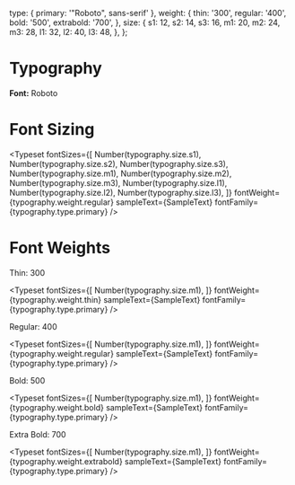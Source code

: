 
<Meta title="Typography" />

  type: {
    primary: '"Roboto", sans-serif'
  },
  weight: {
    thin: '300',
    regular: '400',
    bold: '500',
    extrabold: '700',
  },
  size: {
    s1: 12,
    s2: 14,
    s3: 16,
    m1: 20,
    m2: 24,
    m3: 28,
    l1: 32,
    l2: 40,
    l3: 48,
  },
};


# Typography

**Font:** Roboto

# Font Sizing

<Typeset
  fontSizes={[
    Number(typography.size.s1),
    Number(typography.size.s2),
    Number(typography.size.s3),
    Number(typography.size.m1),
    Number(typography.size.m2),
    Number(typography.size.m3),
    Number(typography.size.l1),
    Number(typography.size.l2),
    Number(typography.size.l3),
  ]}
  fontWeight={typography.weight.regular}
  sampleText={SampleText}
  fontFamily={typography.type.primary}
/>

# Font Weights

Thin: 300

<Typeset
  fontSizes={[
    Number(typography.size.m1),
  ]}
  fontWeight={typography.weight.thin}
  sampleText={SampleText}
  fontFamily={typography.type.primary}
/>

Regular: 400

<Typeset
  fontSizes={[
    Number(typography.size.m1),
  ]}
  fontWeight={typography.weight.regular}
  sampleText={SampleText}
  fontFamily={typography.type.primary}
/>

Bold: 500

<Typeset
  fontSizes={[
    Number(typography.size.m1),
  ]}
  fontWeight={typography.weight.bold}
  sampleText={SampleText}
  fontFamily={typography.type.primary}
/>

Extra Bold: 700

<Typeset
  fontSizes={[
    Number(typography.size.m1),
  ]}
  fontWeight={typography.weight.extrabold}
  sampleText={SampleText}
  fontFamily={typography.type.primary}
/>
